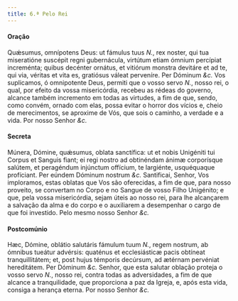 ```yaml
---
title: 6.ª Pelo Rei
---
```


#### Oração

<div class="grid grid-cols-2 gap-5">
  <span class="text-justify">
    Quǽsumus, omnípotens Deus: ut fámulus tuus <em>N.</em>, rex noster, qui tua
    miseratióne suscépit regni gubernácula, virtútum etiam ómnium percípiat
    increménta; quibus decénter ornátus, et vitiórum monstra devitáre et ad te,
    qui via, véritas et vita es, gratiósus váleat perveníre. Per Dóminum
    <em>&c.</em>
  </span>
  <span class="text-justify">
    Vos suplicamos, ó omnipotente Deus, permiti que o vosso servo <em>N.</em>,
    nosso rei, o qual, por efeito da vossa misericórdia, recebeu as rédeas do
    governo, alcance também incremento em todas as virtudes, a fim de que,
    sendo, como convém, ornado com elas, possa evitar o horror dos vícios e,
    cheio de merecimentos, se aproxime de Vós, que sois o caminho, a verdade e a
    vida. Por nosso Senhor <em>&c.</em>
  </span>
</div>

#### Secreta

<div class="grid grid-cols-2 gap-5">
  <span class="text-justify">
    Múnera, Dómine, quǽsumus, oblata sanctífica: ut et nobis Unigéniti tui
    Corpus et Sanguis fiant; ei regi nostro ad obtinéndam ánimæ corporísque
    salútem, et peragéndum injúnctum offícium, te largiénte, usquéquaque
    profíciant. Per eúndem Dóminum nostrum <em>&c.</em>
  </span>
  <span class="text-justify">
    Santificai, Senhor, Vos imploramos, estas oblatas que Vos são oferecidas, a
    fim de que, para nosso proveito, se convertam no Corpo e no Sangue de vosso
    Filho Unigénito; e que, pela vossa misericórdia, sejam úteis ao nosso rei,
    para lhe alcançarem a salvação da alma e do corpo e o auxiliarem a
    desempenhar o cargo de que foi investido. Pelo mesmo nosso Senhor
    <em>&c.</em>
  </span>
</div>

#### Postcomúnio

<div class="grid grid-cols-2 gap-5">
  <span class="text-justify">
    Hæc, Dómine, oblátio salutáris fámulum tuum <em>N.</em>, regem nostrum, ab
    ómnibus tueátur advérsis: quaténus et ecclesiásticæ pacis obtíneat
    tranquillitátem; et, post hujus témporis decúrsum, ad ætérnam pervéniat
    hereditátem. Per Dóminum <em>&c.</em>
  </span>
  <span class="text-justify">
    Senhor, que esta salutar oblação proteja o vosso servo <em>N.</em>, nosso
    rei, contra todas as adversidades, a fim de que alcance a tranquilidade, que
    proporciona a paz da Igreja, e, após esta vida, consiga a herança eterna.
    Por nosso Senhor <em>&c.</em>
  </span>
</div>
